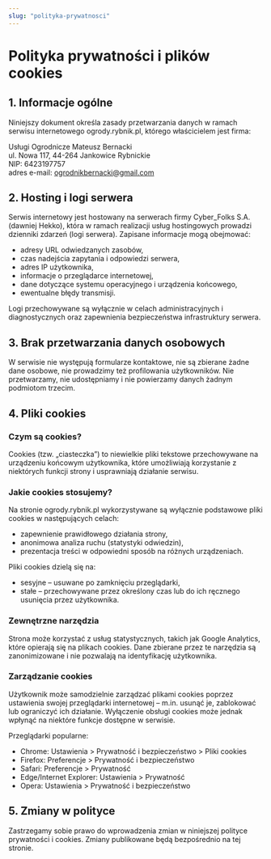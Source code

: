 ```yaml
---
slug: "polityka-prywatnosci"
---
```


# Polityka prywatności i plików cookies

## 1. Informacje ogólne

Niniejszy dokument określa zasady przetwarzania danych w ramach serwisu internetowego <GatsbyLink to="/">ogrody.rybnik.pl</GatsbyLink>, którego właścicielem jest firma:

Usługi Ogrodnicze Mateusz Bernacki<br />
ul. Nowa 117, 44-264 Jankowice Rybnickie<br />
NIP: 6423197757<br />
adres e-mail: <Link href="mailto:ogrodnikbernacki@gmail.com">ogrodnikbernacki@gmail.com</Link>

## 2. Hosting i logi serwera

Serwis internetowy jest hostowany na serwerach firmy Cyber_Folks S.A. (dawniej Hekko), która w ramach realizacji usług hostingowych prowadzi dzienniki zdarzeń (logi serwera). Zapisane informacje mogą obejmować:

- adresy URL odwiedzanych zasobów,
- czas nadejścia zapytania i odpowiedzi serwera,
- adres IP użytkownika,
- informacje o przeglądarce internetowej,
- dane dotyczące systemu operacyjnego i urządzenia końcowego,
- ewentualne błędy transmisji.

Logi przechowywane są wyłącznie w celach administracyjnych i diagnostycznych oraz zapewnienia bezpieczeństwa infrastruktury serwera.

## 3. Brak przetwarzania danych osobowych

W serwisie nie występują formularze kontaktowe, nie są zbierane żadne dane osobowe, nie prowadzimy też profilowania użytkowników. Nie przetwarzamy, nie udostępniamy i nie powierzamy danych żadnym podmiotom trzecim.

## 4. Pliki cookies

### Czym są cookies?

Cookies (tzw. „ciasteczka”) to niewielkie pliki tekstowe przechowywane na urządzeniu końcowym użytkownika, które umożliwiają korzystanie z niektórych funkcji strony i usprawniają działanie serwisu.

### Jakie cookies stosujemy?

Na stronie ogrody.rybnik.pl wykorzystywane są wyłącznie podstawowe pliki cookies w następujących celach:

- zapewnienie prawidłowego działania strony,
- anonimowa analiza ruchu (statystyki odwiedzin),
- prezentacja treści w odpowiedni sposób na różnych urządzeniach.

Pliki cookies dzielą się na:

- sesyjne – usuwane po zamknięciu przeglądarki,
- stałe – przechowywane przez określony czas lub do ich ręcznego usunięcia przez użytkownika.

### Zewnętrzne narzędzia

Strona może korzystać z usług statystycznych, takich jak Google Analytics, które opierają się na plikach cookies. Dane zbierane przez te narzędzia są zanonimizowane i nie pozwalają na identyfikację użytkownika.

### Zarządzanie cookies

Użytkownik może samodzielnie zarządzać plikami cookies poprzez ustawienia swojej przeglądarki internetowej – m.in. usunąć je, zablokować lub ograniczyć ich działanie. Wyłączenie obsługi cookies może jednak wpłynąć na niektóre funkcje dostępne w serwisie.

Przeglądarki popularne:

- Chrome: Ustawienia > Prywatność i bezpieczeństwo > Pliki cookies
- Firefox: Preferencje > Prywatność i bezpieczeństwo
- Safari: Preferencje > Prywatność
- Edge/Internet Explorer: Ustawienia > Prywatność
- Opera: Ustawienia > Prywatność i bezpieczeństwo

## 5. Zmiany w polityce

Zastrzegamy sobie prawo do wprowadzenia zmian w niniejszej polityce prywatności i cookies. Zmiany publikowane będą bezpośrednio na tej stronie.
